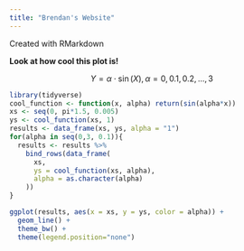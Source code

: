 ```yaml
---
title: "Brendan's Website"
---
```


Created with RMarkdown

__Look at how cool this plot is!__

$$Y = \alpha \cdot \sin(X), \alpha = 0,0.1,0.2,...,3$$

```r
library(tidyverse)
cool_function <- function(x, alpha) return(sin(alpha*x))
xs <- seq(0, pi*1.5, 0.005)
ys <- cool_function(xs, 1)
results <- data_frame(xs, ys, alpha = "1")
for(alpha in seq(0,3, 0.1)){
  results <- results %>% 
    bind_rows(data_frame(
      xs, 
      ys = cool_function(xs, alpha),
      alpha = as.character(alpha)
    ))
}

ggplot(results, aes(x = xs, y = ys, color = alpha)) + 
  geom_line() + 
  theme_bw() + 
  theme(legend.position="none")
```
